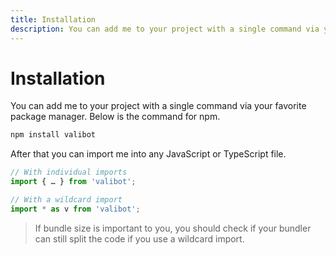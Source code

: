 ```yaml
---
title: Installation
description: You can add me to your project with a single command via your favorite package manager. Below is the command for npm.
---
```


# Installation

You can add me to your project with a single command via your favorite package manager. Below is the command for npm.

```bash
npm install valibot
```

After that you can import me into any JavaScript or TypeScript file.

```ts
// With individual imports
import { … } from 'valibot';

// With a wildcard import
import * as v from 'valibot';
```

> If bundle size is important to you, you should check if your bundler can still split the code if you use a wildcard import.
